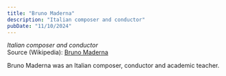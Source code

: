 ```yaml
---
title: "Bruno Maderna"
description: "Italian composer and conductor"
pubDate: "11/10/2024"
---
```


*Italian composer and conductor*  
Source (Wikipedia): [Bruno Maderna][1]

Bruno Maderna was an Italian composer, conductor and academic teacher.

[1]: https://en.wikipedia.org/wiki/Bruno_Maderna
